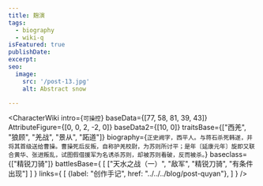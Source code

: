 ```yaml
---
title: 麹演
tags:
  - biography
  - wiki-q
isFeatured: true
publishDate:
excerpt:
seo:
  image:
    src: '/post-13.jpg'
    alt: Abstract snow

---
```



<CharacterWiki
  intro={`可操控`}
  baseData={[77, 58, 81, 39, 43]}
  AttributeFigure={[0, 0, 2, -2, 0]}
  baseData2={[10, 0]}
  traitsBase={["西羌", "狼顾", "羌战", "景从", "跖道"]}
  biography={`正史阙字，西平人。与蒋石杀死韩遂，并将其首级送给曹操。曹操死后反叛，自称护羌校尉，为苏则所讨平；是年〔延康元年〕旋即又联合黄华、张进叛乱，试图假借援军为名诱杀苏则，却被苏则看破，反而被杀。`}
  baseclass={["精锐刀骑"]}
  battlesBase={
    [
      ["天水之战（一）", "敌军", "精锐刀骑", "有条件出现"]
    ]
  }
  links={
    [
      {label: "创作手记", href: "../../../blog/post-quyan"},
    ]
  }
/>
